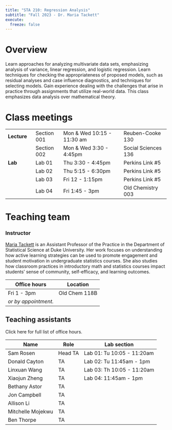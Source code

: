 ```yaml
---
title: "STA 210: Regression Analysis"
subtitle: "Fall 2023 - Dr. Maria Tackett"
execute: 
  freeze: false
---
```


# Overview

Learn approaches for analyzing multivariate data sets, emphasizing analysis of variance, linear regression, and logistic regression. Learn techniques for checking the appropriateness of proposed models, such as residual analyses and case influence diagnostics, and techniques for selecting models. Gain experience dealing with the challenges that arise in practice through assignments that utilize real-world data. This class emphasizes data analysis over mathematical theory.

# Class meetings

|             |             |                            |                     |
|-------------|-------------|----------------------------|---------------------|
| **Lecture** | Section 001 | Mon & Wed 10:15 - 11:30 am | Reuben-Cooke 130    |
|             | Section 002 | Mon & Wed 3:30 - 4:45pm    | Social Sciences 136 |
| **Lab**     | Lab 01      | Thu 3:30 - 4:45pm          | Perkins Link #5     |
|             | Lab 02      | Thu 5:15 - 6:30pm          | Perkins Link #5     |
|             | Lab 03      | Fri 12 - 1:15pm            | Perkins Link #5     |
|             | Lab 04      | Fri 1:45 - 3pm             | Old Chemistry 003   |

# Teaching team

### Instructor

[Maria Tackett](https://www2.stat.duke.edu/~mt324) is an Assistant Professor of the Practice in the Department of Statistical Science at Duke University. Her work focuses on understanding how active learning strategies can be used to promote engagement and student motivation in undergraduate statistics courses. She also studies how classroom practices in introductory math and statistics courses impact students' sense of community, self-efficacy, and learning outcomes.

| Office hours         | Location      |
|----------------------|---------------|
| Fri 1 - 3pm          | Old Chem 118B |
| *or by appointment.* |               |

## Teaching assistants

::: {.callout-important appearance="simple" icon="false"}
Click here for full list of office hours.
:::

| Name              | Role    | Lab section                |
|-------------------|---------|----------------------------|
| Sam Rosen         | Head TA | Lab 01: Tu 10:05 - 11:20am |
| Donald Cayton     | TA      | Lab 02: Tu 11:45am - 1pm   |
| Linxuan Wang      | TA      | Lab 03: Th 10:05 - 11:20am |
| Xiaojun Zheng     | TA      | Lab 04: 11:45am - 1pm      |
| Bethany Astor     | TA      |                            |
| Jon Campbell      | TA      |                            |
| Allison Li        | TA      |                            |
| Mitchelle Mojekwu | TA      |                            |
| Ben Thorpe        | TA      |                            |

